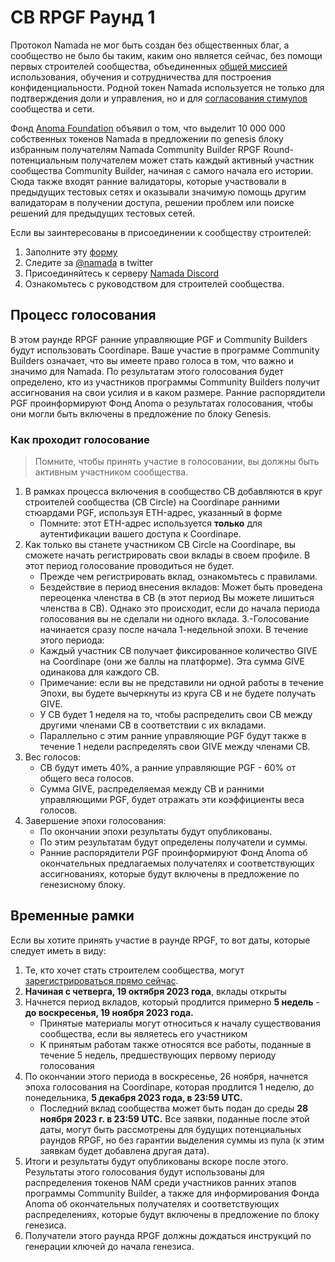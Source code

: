 # CB RPGF Раунд 1

Протокол Namada не мог быть создан без общественных благ, а сообщество не было бы таким, каким оно является сейчас, без помощи первых строителей сообщества, объединенных [общей миссией](https://namada.net/vision) использования, обучения и сотрудничества для построения конфиденциальности. Родной токен Namada используется не только для подтверждения доли и управления, но и для [согласования стимулов](https://namada.net/blog/namada-s-positive-sum-economics) сообщества и сети.

Фонд [Anoma Foundation](https://anoma.foundation/) объявил о том, что выделит 10 000 000 собственных токенов Namada в предложении по genesis блоку избранным получателям Namada Community Builder RPGF Round- потенциальным получателем может стать каждый активный участник сообщества Community Builder, начиная с самого начала его истории. Сюда также входят ранние валидаторы, которые участвовали в предыдущих тестовых сетях и оказывали значимую помощь другим валидаторам в получении доступа, решении проблем или поиске решений для предыдущих тестовых сетей.

Если вы заинтересованы в присоединении к сообществу строителей:

1. Заполните эту [форму](https://namada.deform.cc/communitybuilders/)
2. Следите за [@namada](https://twitter.com/namada) в twitter
3. Присоединяйтесь к серверу [Namada Discord](https://discord.gg/namada)
4. Ознакомьтесь с руководством для строителей сообщества.

## Процесс голосования

В этом раунде RPGF ранние управляющие PGF и Community Builders будут использовать Coordinape. Ваше участие в программе Community Builders означает, что вы имеете право голоса в том, что важно и значимо для Namada. По результатам этого голосования будет определено, кто из участников программы Community Builders получит ассигнования на свои усилия и в каком размере. Ранние распорядители PGF проинформируют Фонд Anoma о результатах голосования, чтобы они могли быть включены в предложение по блоку Genesis.

### Как проходит голосование

> Помните, чтобы принять участие в голосовании, вы должны быть активным участником сообщества.


1. В рамках процесса включения в сообщество CB добавляются в круг строителей сообщества (CB Circle) на Coordinape ранними стюардами PGF, используя ETH-адрес, указанный в форме
   - Помните: этот ETH-адрес используется **только** для аутентификации вашего доступа к Coordinape.
2. Как только вы станете участником CB Circle на Coordinape, вы сможете начать регистрировать свои вклады в своем профиле. В этот период голосование проводиться не будет.
   - Прежде чем регистрировать вклад, ознакомьтесь с правилами.
   - Бездействие в период внесения вкладов: Может быть проведена переоценка членства в CB (в этот период Вы можете лишиться членства в CB). Однако это происходит, если до начала периода голосования вы не сделали ни одного вклада.
3.-Голосование начинается сразу после начала 1-недельной эпохи. В течение этого периода:
   - Каждый участник CB получает фиксированное количество GIVE на Coordinape (они же баллы на платформе). Эта сумма GIVE одинакова для каждого CB.
   - Примечание: если вы не представили ни одной работы в течение Эпохи, вы будете вычеркнуты из круга CB и не будете получать GIVE.
   - У CB будет 1 неделя на то, чтобы распределить свои CB между другими членами CB в соответствии с их вкладами.
   - Параллельно с этим ранние управляющие PGF будут также в течение 1 недели распределять свои GIVE между членами CB.
4. Вес голосов:
   - CB будут иметь 40%, а ранние управляющие PGF - 60% от общего веса голосов.
   - Сумма GIVE, распределяемая между CB и ранними управляющими PGF, будет отражать эти коэффициенты веса голосов.
5. Завершение эпохи голосования:
   - По окончании эпохи результаты будут опубликованы.
   - По этим результатам будут определены получатели и суммы.
   - Ранние распорядители PGF проинформируют Фонд Anoma об окончательных предлагаемых получателях и соответствующих ассигнованиях, которые будут включены в предложение по генезисному блоку.

## Временные рамки

Если вы хотите принять участие в раунде RPGF, то вот даты, которые следует иметь в виду:

1. Те, кто хочет стать строителем сообщества, могут [зарегистрироваться прямо сейчас](https://namada.net/community/docs/community-builder-handbook).
2. **Начиная с четверга, 19 октября 2023 года**, вклады открыты
3. Начнется период вкладов, который продлится примерно **5 недель** - **до воскресенья, 19 ноября 2023 года.**
   - Принятые материалы могут относиться к началу существования сообщества, если вы являетесь его участником
   - К принятым работам также относятся все работы, поданные в течение 5 недель, предшествующих первому периоду голосования
4. По окончании этого периода в воскресенье, 26 ноября, начнется эпоха голосования на Coordinape, которая продлится 1 неделю, до понедельника, **5 декабря 2023 года, в 23:59 UTC.**
   - Последний вклад сообщества может быть подан до среды **28 ноября 2023 г. в 23:59 UTC.** Все заявки, поданные после этой даты, могут быть рассмотрены для будущих потенциальных раундов RPGF, но без гарантии выделения суммы из пула (к этим заявкам будет добавлена другая дата).
5. Итоги и результаты будут опубликованы вскоре после этого. Результаты этого голосования будут использованы для распределения токенов NAM среди участников ранних этапов программы Community Builder, а также для информирования Фонда Anoma об окончательных получателях и соответствующих распределениях, которые будут включены в предложение по блоку генезиса.
6. Получатели этого раунда RPGF должны дождаться инструкций по генерации ключей до начала генезиса.

